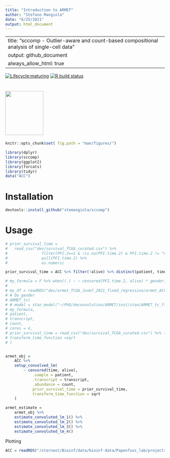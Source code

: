 ```yaml
---
title: "Introduction to ARMET"
author: "Stefano Mangiola"
date: "6/25/2021"
output: html_document
---
```

---
title: "sccomp - Outlier-aware and count-based compositional analysis of single-cell data"
output: github_document
always_allow_html: true
---

<!-- badges: start -->
[![Lifecycle:maturing](https://img.shields.io/badge/lifecycle-maturing-blue.svg)](https://www.tidyverse.org/lifecycle/#maturing) [![R build status](https://github.com/stemangiola/tidyseurat/workflows/R-CMD-check/badge.svg)](https://github.com/stemangiola/tidyseurat/actions/)
<!-- badges: end -->

#  <img src="inst/logo-01.png" height="139px" width="120px" />

```r
knitr::opts_chunk$set( fig.path = "man/figures/")
```

```r
library(dplyr)
library(sccomp)
library(ggplot2)
library(forcats)
library(tidyr)
data("ACC")
```

# Installation

```r
devtools::install_github("stemangiola/sccomp")
```

# Usage

```r

# prior_survival_time = 
# 	read_csv("dev/survival_TCGA_curated.csv") %>% 
# 				filter(PFI.2==1 & !is.na(PFI.time.2) & PFI.time.2 != "#N/A") %>%
# 				pull(PFI.time.2) %>% 
# 				as.numeric

prior_survival_time = ACC %>% filter(!alive) %>% distinct(patient, time) %>% pull(time)

# my_formula = F %>% when((.) ~ ~ censored(PFI.time.2, alive) * gender, ~ ~ censored(PFI.time.2, alive))
# 
# my_df = readRDS("dev/armet_TCGA_June7_2021_fixed_regression/armet_ACC_input.rds") %>%
# # Do gender
# ARMET_tc(
# # model = stan_model("~/PhD/deconvolution/ARMET/inst/stan/ARMET_tc_fix_hierarchical.stan"),
# my_formula,
# patient,
# transcript,
# count,
# cores = 4,
# prior_survival_time = read_csv("dev/survival_TCGA_curated.csv") %>% filter(PFI.2==1 & !is.na(PFI.time.2) & PFI.time.2 != "#N/A") %>% pull(PFI.time.2) %>% as.numeric,
# transform_time_function =sqrt
# )


armet_obj = 	
	ACC %>%
	setup_convolved_lm(
		~ censored(time, alive),
			.sample = patient,
			.transcript = transcript,
			.abundance = count, 
			prior_survival_time = prior_survival_time, 
			transform_time_function = sqrt
	)

armet_estimate = 
	armet_obj %>% 
	estimate_convoluted_lm_1() %>% 
	estimate_convoluted_lm_2() %>% 
	estimate_convoluted_lm_3() %>% 
	estimate_convoluted_lm_4() 
```

Plotting

```r

ACC = readRDS("/stornext/Bioinf/data/bioinf-data/Papenfuss_lab/projects/mangiola.s/ARMET_dev/dev/armet_ACC_input.rds")

```